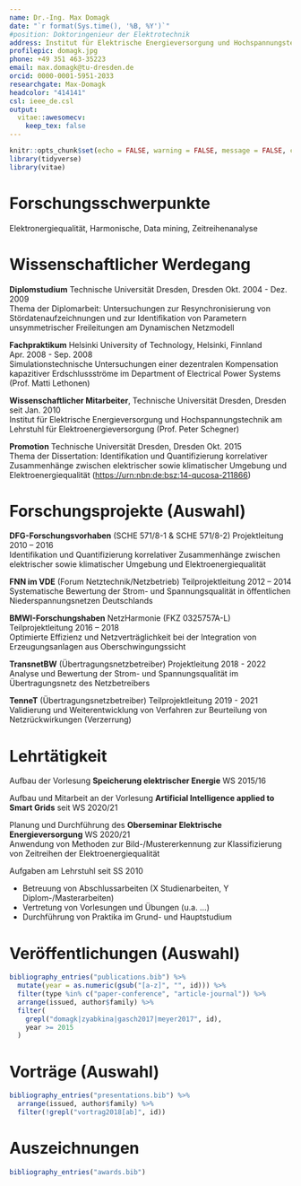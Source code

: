 ```yaml
---
name: Dr.-Ing. Max Domagk
date: "`r format(Sys.time(), '%B, %Y')`"
#position: Doktoringenieur der Elektrotechnik
address: Institut für Elektrische Energieversorgung und Hochspannungstechnik, Technische Universität Dresden
profilepic: domagk.jpg
phone: +49 351 463-35223
email: max.domagk@tu-dresden.de
orcid: 0000-0001-5951-2033
researchgate: Max-Domagk
headcolor: "414141"
csl: ieee_de.csl
output:
  vitae::awesomecv:
    keep_tex: false
---
```


```r
knitr::opts_chunk$set(echo = FALSE, warning = FALSE, message = FALSE, cache = FALSE)
library(tidyverse)
library(vitae)
```

# Forschungsschwerpunkte

Elektronergiequalität, Harmonische, Data mining, Zeitreihenanalyse

# Wissenschaftlicher Werdegang

**Diplomstudium** Technische Universität Dresden, Dresden \hfill Okt. 2004 - Dez. 2009\
Thema der Diplomarbeit: Untersuchungen zur Resynchronisierung von Stördatenaufzeichnungen und zur Identifikation von Parametern unsymmetrischer Freileitungen am Dynamischen Netzmodell

**Fachpraktikum** Helsinki University of Technology, Helsinki, Finnland \hfill Apr. 2008 - Sep. 2008\
Simulationstechnische Untersuchungen einer dezentralen Kompensation kapazitiver Erdschlussströme im Department of Electrical Power Systems (Prof. Matti Lethonen)

**Wissenschaftlicher Mitarbeiter**, Technische Universität Dresden, Dresden \hfill  seit Jan. 2010\
Institut für Elektrische Energieversorgung und Hochspannungstechnik am Lehrstuhl für Elektroenergieversorgung (Prof. Peter Schegner)

**Promotion** Technische Universität Dresden, Dresden \hfill Okt. 2015\
Thema der Dissertation: Identifikation und Quantifizierung korrelativer Zusammenhänge zwischen elektrischer sowie klimatischer Umgebung und Elektroenergiequalität ([https://urn:nbn:de:bsz:14-qucosa-211866](https://nbn-resolving.org/urn:nbn:de:bsz:14-qucosa-211866))

# Forschungsprojekte (Auswahl)

**DFG-Forschungsvorhaben** (SCHE 571/8-1 & SCHE 571/8-2) Projektleitung \hfill 2010 – 2016\
Identifikation und Quantifizierung korrelativer Zusammenhänge zwischen elektrischer sowie klimatischer Umgebung und Elektroenergiequalität

**FNN im VDE** (Forum Netztechnik/Netzbetrieb) Teilprojektleitung \hfill 2012 – 2014\
Systematische Bewertung der Strom- und Spannungsqualität in öffentlichen Niederspannungsnetzen Deutschlands

**BMWI-Forschungshaben** NetzHarmonie (FKZ 0325757A-L) Teilprojektleitung \hfill 2016 – 2018\
Optimierte Effizienz und Netzverträglichkeit bei der Integration von Erzeugungsanlagen aus Oberschwingungssicht

**TransnetBW** (Übertragungsnetzbetreiber) Projektleitung  \hfill 2018 - 2022\
Analyse und Bewertung der Strom- und Spannungsqualität im Übertragungsnetz des Netzbetreibers

**TenneT** (Übertragungsnetzbetreiber) Teilprojektleitung  \hfill 2019 - 2021\
Validierung und Weiterentwicklung von Verfahren zur Beurteilung von Netzrückwirkungen (Verzerrung)

# Lehrtätigkeit

Aufbau der Vorlesung **Speicherung elektrischer Energie** \hfill WS 2015/16

Aufbau und Mitarbeit an der Vorlesung **Artificial Intelligence applied to Smart Grids**  \hfill seit WS 2020/21

Planung und Durchführung des **Oberseminar Elektrische Energieversorgung** \hfill WS 2020/21\
Anwendung von Methoden zur Bild-/Mustererkennung zur Klassifizierung von Zeitreihen der Elektroenergiequalität

Aufgaben am Lehrstuhl \hfill seit SS 2010

- Betreuung von Abschlussarbeiten (X Studienarbeiten, Y Diplom-/Masterarbeiten)
- Vertretung von Vorlesungen und Übungen (u.a. ...)
- Durchführung von Praktika im Grund- und Hauptstudium

# Veröffentlichungen (Auswahl)

```r
bibliography_entries("publications.bib") %>%
  mutate(year = as.numeric(gsub("[a-z]", "", id))) %>%
  filter(type %in% c("paper-conference", "article-journal")) %>%
  arrange(issued, author$family) %>%
  filter(
    grepl("domagk|zyabkina|gasch2017|meyer2017", id),
    year >= 2015
  )
```

# Vorträge (Auswahl)

```r
bibliography_entries("presentations.bib") %>%
  arrange(issued, author$family) %>%
  filter(!grepl("vortrag2018[ab]", id))
```

# Auszeichnungen

```r
bibliography_entries("awards.bib")
```

<!-- * Best Student Paper, *Australasian Universities Power Engineering Conference*,  Wollongong, Australien, Sep. 2015. -->
